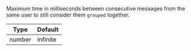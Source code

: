 Maximum time in milliseconds between consecutive messages from the same user to still consider them `grouped` together.

| Type   | Default  |
| ------ | -------- |
| number | infinite |
